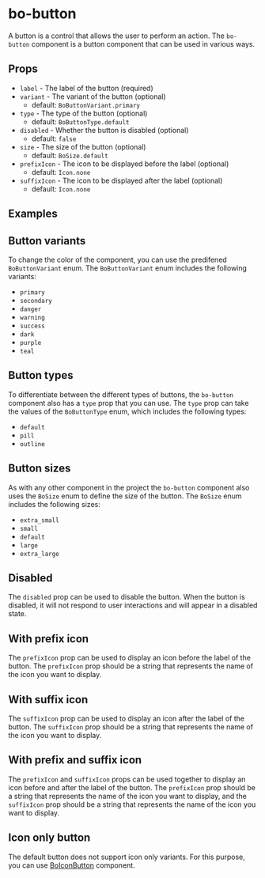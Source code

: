 
<Meta
	title="Components/bo-button"
	component={BoButtonStories.BoButton}
/>

# bo-button

A button is a control that allows the user to perform an action. The `bo-button` component is a button component that can be used in various ways.

## Props

- `label` - The label of the button (required)
- `variant` - The variant of the button (optional)
  - default: `BoButtonVariant.primary`
- `type` - The type of the button (optional)
  - default: `BoButtonType.default`
- `disabled` - Whether the button is disabled (optional)
  - default: `false`
- `size` - The size of the button (optional)
  - default: `BoSize.default`
- `prefixIcon` - The icon to be displayed before the label (optional)
  - default: `Icon.none`
- `suffixIcon` - The icon to be displayed after the label (optional)
  - default: `Icon.none`

## Examples

<Canvas of={BoButtonStories.Example} />
<Controls of={BoButtonStories.Example} />

## Button variants

To change the color of the component, you can use the predifened `BoButtonVariant` enum. The `BoButtonVariant` enum includes the following variants:

- `primary`
- `secondary`
- `danger`
- `warning`
- `success`
- `dark`
- `purple`
- `teal`

<Canvas of={BoButtonStories.Variants} />

## Button types

To differentiate between the different types of buttons, the `bo-button` component also has a `type` prop that you can use. The `type` prop can take the values
of the `BoButtonType` enum, which includes the following types:

- `default`
- `pill`
- `outline`

<Canvas of={BoButtonStories.Types} />

## Button sizes

As with any other component in the project the `bo-button` component also uses the `BoSize` enum to define the size of the button. The `BoSize` enum includes the following sizes:

- `extra_small`
- `small`
- `default`
- `large`
- `extra_large`

<Canvas of={BoButtonStories.Sizes} />

## Disabled

The `disabled` prop can be used to disable the button. When the button is disabled, it will not respond to user interactions and will appear in a disabled state.

<Canvas of={BoButtonStories.Disabled} />

## With prefix icon

The `prefixIcon` prop can be used to display an icon before the label of the button. The `prefixIcon` prop should be a string that represents the name of the icon you want to display.

<Canvas of={BoButtonStories.WithPrefixIcon} />

## With suffix icon

The `suffixIcon` prop can be used to display an icon after the label of the button. The `suffixIcon` prop should be a string that represents the name of the icon you want to display.

<Canvas of={BoButtonStories.WithSuffixIcon} />

## With prefix and suffix icon

The `prefixIcon` and `suffixIcon` props can be used together to display an icon before and after the label of the button. The `prefixIcon` prop should be a string that represents the name of the icon you want to display, and the `suffixIcon` prop should be a string that represents the name of the icon you want to display.

<Canvas of={BoButtonStories.WithPrefixAndSuffixIcon} />

## Icon only button

The default button does not support icon only variants. For this purpose, you can use [BoIconButton](../../bo_icon_button/__storybook__/bo_icon_button.mdx) component.
